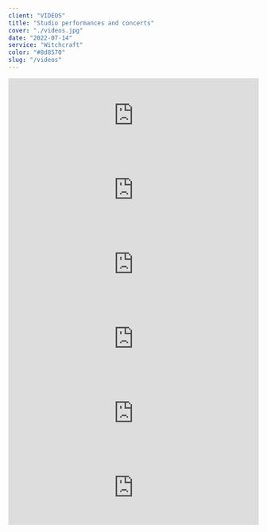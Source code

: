 ```yaml
---
client: "VIDEOS"
title: "Studio performances and concerts"
cover: "./videos.jpg"
date: "2022-07-14"
service: "Witchcraft"
color: "#8d8570"
slug: "/videos"
---
```


<iframe
  width="100%"
  src="https://www.youtube.com/embed/M1B7xbHl3V8?controls=0"
  title="YouTube video player"
  frameborder="0"
  allow="accelerometer; autoplay; clipboard-write; encrypted-media; gyroscope; picture-in-picture"
  allowfullscreen
  showinfo="0"
></iframe>

<iframe
  width="100%"
  src="https://www.youtube.com/embed/fmnfsWF9bYE?controls=0"
  title="YouTube video player"
  frameborder="0"
  allow="accelerometer; autoplay; clipboard-write; encrypted-media; gyroscope; picture-in-picture"
  allowfullscreen
></iframe>

<iframe
  width="100%"
  src="https://www.youtube.com/embed/ziYEzW3Www8?controls=0"
  title="YouTube video player"
  frameborder="0"
  allow="accelerometer; autoplay; clipboard-write; encrypted-media; gyroscope; picture-in-picture"
  allowfullscreen
></iframe>

<iframe
  width="100%"
  src="https://www.youtube.com/embed/GRxhpiYBdjs?controls=0"
  title="YouTube video player"
  frameborder="0"
  allow="accelerometer; autoplay; clipboard-write; encrypted-media; gyroscope; picture-in-picture"
  allowfullscreen
></iframe>

<iframe
  width="100%"
  src="https://www.youtube.com/embed/ZrirpjTLsRI?controls=0"
  title="YouTube video player"
  frameborder="0"
  allow="accelerometer; autoplay; clipboard-write; encrypted-media; gyroscope; picture-in-picture"
  allowfullscreen
></iframe>

<iframe
  width="100%"
  src="https://www.youtube.com/embed/prleAd56a-g?controls=0"
  title="YouTube video player"
  frameborder="0"
  allow="accelerometer; autoplay; clipboard-write; encrypted-media; gyroscope; picture-in-picture"
  allowfullscreen
></iframe>
